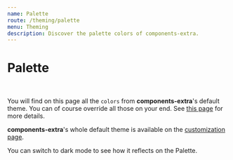 ```yaml
---
name: Palette
route: /theming/palette
menu: Theming
description: Discover the palette colors of components-extra.
---
```


# Palette

<br/>

You will find on this page all the `colors` from **components-extra**'s default theme.
You can of course override all those on your end. See [this page](/theming/customization#customization) for more details.

**components-extra**'s whole default theme is available on the [customization page](/theming/customization#default-theme).

You can switch to dark mode to see how it reflects on the Palette.


<ColorBoxes />